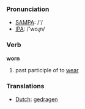 === Pronunciation ===
*[[w:SAMPA|SAMPA]]: /'/
*[[w:IPA|IPA]]: /'woɻn/

=== Verb ===

'''worn'''

# past participle of to [[wear]]

=== Translations ===
*[[Dutch]]: [[gedragen]]